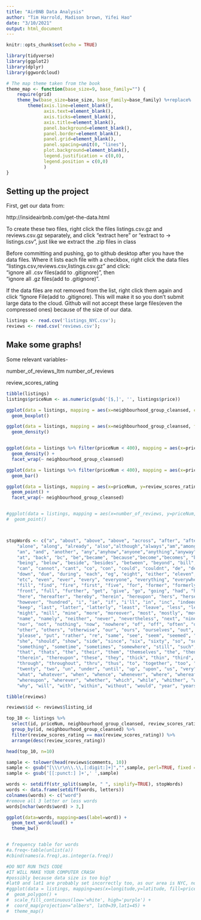 ```yaml
---
title: "AirBNB Data Analysis"
author: "Tim Harrold, Madison brown, Yifei Hao"
date: "3/10/2021"
output: html_document
---
```


```r
knitr::opts_chunk$set(echo = TRUE)

library(tidyverse)
library(ggplot2)
library(dplyr)
library(ggwordcloud)

# The map theme taken from the book
theme_map <- function(base_size=9, base_family="") {
    require(grid)
    theme_bw(base_size=base_size, base_family=base_family) %+replace%
        theme(axis.line=element_blank(),
              axis.text=element_blank(),
              axis.ticks=element_blank(),
              axis.title=element_blank(),
              panel.background=element_blank(),
              panel.border=element_blank(),
              panel.grid=element_blank(),
              panel.spacing=unit(0, "lines"),
              plot.background=element_blank(),
              legend.justification = c(0,0),
              legend.position = c(0,0)
              )
}

```

## Setting up the project

First, get our data from:

http://insideairbnb.com/get-the-data.html


To create these two files, right click the files listings.csv.gz and reviews.csv.gz separately, and click "extract here" or "extract to -> listings.csv", just like we extract the .zip files in class

Before committing and pushing, go to github desktop after you have the data files. Where it lists each file with a checkbox, right click the data files "listings.csv,reviews.csv,listings.csv.gz" and click:     
"ignore all .csv files(add to .gitignore)", then     
"ignore all .gz files(add to .gitignore)". 

If the data files are not removed from the list, right click them again and click "Ignore File(add to .gitignore). This will make it so you don't submit large data to the cloud. Github will not accept these large files(even the compressed ones) because of the size of our data.

```r


listings <- read.csv('listings_NYC.csv');
reviews <- read.csv('reviews.csv');


```

## Make some graphs!

Some relevant variables-

number_of_reviews_ltm
number_of_reviews

review_scores_rating


```r


tibble(listings)
listings$priceNum <- as.numeric(gsub('[$,]', '', listings$price))

ggplot(data = listings, mapping = aes(x=neighbourhood_group_cleansed, color=neighbourhood_group_cleansed)) +
  geom_boxplot()

ggplot(data = listings, mapping = aes(x=neighbourhood_group_cleansed, fill=neighbourhood_group_cleansed)) +
  geom_density()


ggplot(data = listings %>% filter(priceNum < 400), mapping = aes(x=priceNum, fill=neighbourhood_group_cleansed)) +
  geom_density() +
  facet_wrap(~ neighbourhood_group_cleansed)

ggplot(data = listings %>% filter(priceNum < 400), mapping = aes(x=priceNum, fill=neighbourhood_group_cleansed)) +
  geom_bar()

ggplot(data = listings, mapping = aes(x=priceNum, y=review_scores_rating, color=neighbourhood_group_cleansed)) +
  geom_point() +
  facet_wrap(~ neighbourhood_group_cleansed)


#ggplot(data = listings, mapping = aes(x=number_of_reviews, y=priceNum, color=neighbourhood_group_cleansed)) +
#  geom_point()




```

``` r

stopWords <- c("a", "about", "above", "above", "across", "after", "afterwards", "again", "against", "all", "almost", 
    "alone", "along", "already", "also","although","always","am","among", "amongst", "amoungst", "amount",  
    "an", "and", "another", "any","anyhow","anyone","anything","anyway", "anywhere", "are", "aren't", "around", "as",  
    "at", "back", "bc", "be","became", "because","become","becomes", "becoming", "been", "before", "beforehand", "behind", 
    "being", "below", "beside", "besides", "between", "beyond", "bill", "both", "bottom","but", "by", "call", 
    "can", "cannot", "cant", "co", "con", "could", "couldnt", "de", "describe", "detail", "did", "do", "done", "don't", 
    "down", "due", "during", "each", "eg", "eight", "either", "eleven","else", "elsewhere", "empty", "enough", "episode", 
    "etc", "even", "ever", "every", "everyone", "everything", "everywhere", "except", "few", "fifteen", "fify", 
    "fill", "find", "fire", "first", "five", "for", "former", "formerly", "forty", "found", "four", "from", 
    "front", "full", "further", "get", "give", "go", "going", "had", "has", "hasnt", "have", "he", "hello", "hence", "her", 
    "here", "hereafter", "hereby", "herein", "hereupon", "hers", "herself", "him", "himself", "his", "how",
    "however", "hundred", "i", "ie", "if", "i'll", "in", "inc", "indeed", "interest", "into", "is", "it", "its", "it’s", "itself", "i've", "just",
    "keep", "last", "latter", "latterly", "least", "leave", "less", "let's", "like", "ltd", "made", "many", "may", "me", "met", "meanwhile", 
    "might", "mill", "mine", "more", "moreover", "most", "mostly", "move", "much", "must", "my", "myself", 
    "name", "namely", "neither", "never", "nevertheless", "next", "nine", "no", "nobody", "none", "noone", 
    "nor", "not", "nothing", "now", "nowhere", "of", "off", "often", "on", "once", "one", "only", "onto", "or", 
    "other", "others", "otherwise", "our", "ours", "ourselves", "out", "over", "own","part", "per", "perhaps", 
    "please", "put", "rather", "re", "same", "see", "seem", "seemed", "seeming", "seems", "serious", "several", 
    "she", "should", "show", "side", "since", "six", "sixty", "so", "some", "somehow", "someone", 
    "something", "sometime", "sometimes", "somewhere", "still", "such", "take", "takes", "ten", "than", 
    "that", "thats", "the", "their", "them", "themselves", "the", "then", "thence", "there", "thereafter", "thereby", "therefore", 
    "therein", "thereupon", "these", "they", "thick", "thin", "third", "this", "those", "though", "three", 
    "through", "throughout", "thru", "thus", "to", "together", "too", "told", "top", "toward", "towards", "twelve", 
    "twenty", "two", "un", "under", "until", "up", "upon", "us", "very", "via", "was", "we", "well", "were", 
    "what", "whatever", "when", "whence", "whenever", "where", "whereafter", "whereas", "whereby", "wherein",
    "whereupon", "wherever", "whether", "which", "while", "whither", "who", "whoever", "whole", "whom", "whose", 
    "why", "will", "with", "within", "without", "would", "year", "years", "yet", "you", "your", "you're", "yours", "yourself", "yourselves", "ve", "")

tibble(reviews)

reviews$id <- reviews$listing_id

top_10 <- listings %>%
  select(id, priceNum, neighbourhood_group_cleansed, review_scores_rating) %>%
  group_by(id, neighbourhood_group_cleansed) %>%
  filter(review_scores_rating == max(review_scores_rating)) %>%
  arrange(desc(review_scores_rating))

head(top_10, n=10)

```


```r

sample <- tolower(head(reviews$comments, 10))
sample <- gsub("[\\\r\n\\.\\,[:digit:]+]","",sample, perl=TRUE, fixed = FALSE)
sample <- gsub('[[:punct:] ]+',' ',sample)

words <- setdiff(str_split(sample, " ", simplify=TRUE), stopWords)
words <- data.frame(setdiff(words, letters))
colnames(words) <- c("word")
#remove all 3 letter or less words
words[nchar(words$word) > 3,]

ggplot(data=words, mapping=aes(label=word)) +
  geom_text_wordcloud() +
  theme_bw()


# frequency table for words
#a.freq<-table(unlist(a))
#cbind(names(a.freq),as.integer(a.freq))


```


```r

#DO NOT RUN THIS CODE
#IT WILL MAKE YOUR COMPUTER CRASH
#possibly because data size is too big?
#lat0 and lat1 are probably set incorrectly too, as our area is NYC, not America
#ggplot(data = listings, mapping=aes(x=longitude,y=latitude, fill=priceNum)) +
#  geom_polygon() +
#  scale_fill_continuous(low='white', high='purple') +
#  coord_map(projection="albers", lat0=39,lat1=45) +
#  theme_map()


```
